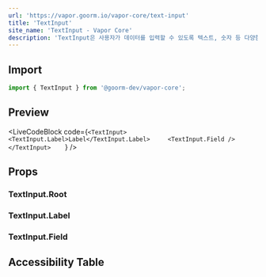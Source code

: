 ```yaml
---
url: 'https://vapor.goorm.io/vapor-core/text-input'
title: 'TextInput'
site_name: 'TextInput - Vapor Core'
description: 'TextInput은 사용자가 데이터를 입력할 수 있도록 텍스트, 숫자 등 다양한 형식의 입력 필드를 제공합니다.'
---
```


## Import

```js
import { TextInput } from '@goorm-dev/vapor-core';
```

## Preview

<LiveCodeBlock
    code={`<TextInput>
    <TextInput.Label>Label</TextInput.Label>    
    <TextInput.Field />
</TextInput>    `}
/>

## Props

### TextInput.Root

<PropsTable file="text-input" section="props" />

### TextInput.Label

<PropsTable file="text-input" section="labelProps" />

### TextInput.Field

<PropsTable file="text-input" section="fieldProps" />

## Accessibility Table

<AccessibilityTable file="text-input" />
